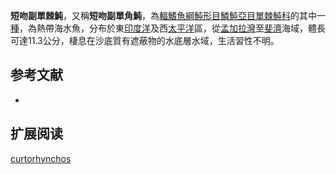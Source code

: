 {{Speciesbox
| name = 短吻副單棘魨
| image = 
| status = NE
| status_system = IUCN3.1
| genus = Paramonacanthus
| species = curtorhynchos
| authority = [[Bleeker|Bleeker]], 1855
| synonyms = *''Monacanthus curtorhynchos ,Bleeker, 1855 ''
*''Monacanthus curtorhynchus ,Bleeker, 1855 ''
*''Paramonacanthus curtorhynchus,Bleeker, 1855 ''
}}

'''短吻副單棘魨'''，又稱'''短吻副單角魨'''，為[[輻鰭魚綱|輻鰭魚綱]][[魨形目|魨形目]][[鱗魨亞目|鱗魨亞目]][[單棘魨科|單棘魨科]]的其中一[[種|種]]，為熱帶海水魚，分布於東[[印度洋|印度洋]]及西[[太平洋|太平洋]]區，從[[孟加拉灣|孟加拉灣]]至[[斐濟|斐濟]]海域，體長可達11.3公分，棲息在沙底質有遮蔽物的水底層水域，生活習性不明。
==参考文献==
*{{FishBase_species|genus=Paramonacanthus|species=curtorhynchos|year=2014|month=3}}

== 扩展阅读 ==
{{refbegin}}
{{wikispecies-inline|Paramonacanthus curtorhynchos|短吻副單棘魨}}
{{refend}}
{{Taxonbar|from=Q2283560}}

[[Category:副單棘魨屬|curtorhynchos]]


{{魚類小作品}}